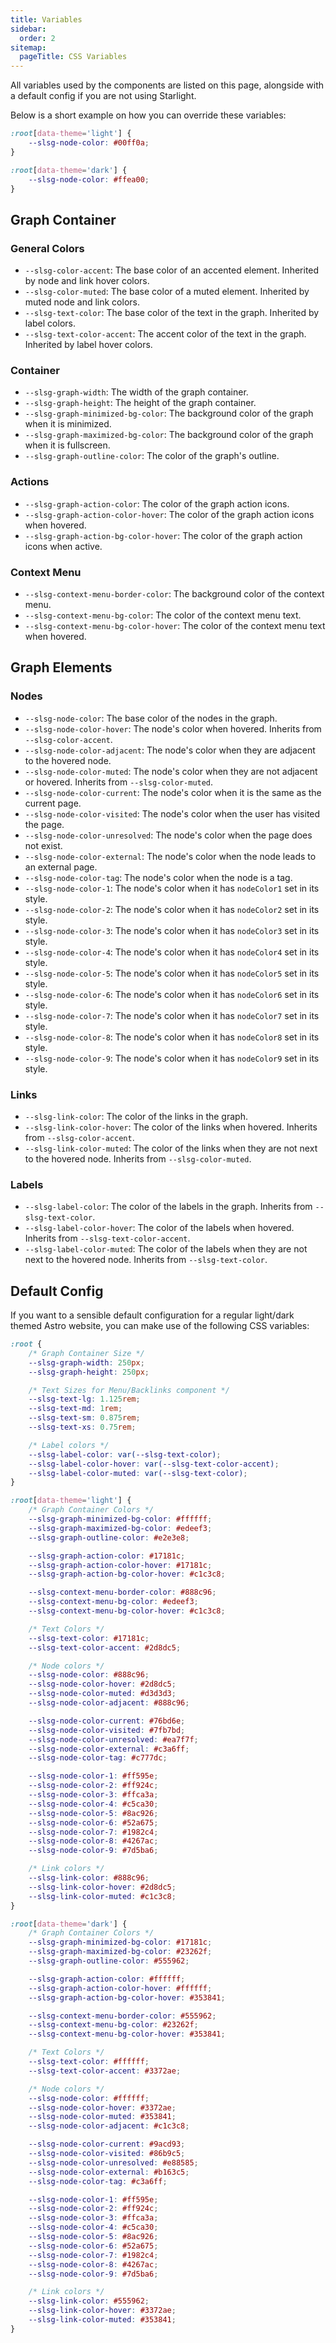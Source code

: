 ```yaml
---
title: Variables
sidebar:
  order: 2
sitemap:
  pageTitle: CSS Variables
---
```


All variables used by the components are listed on this page, alongside with a default
config if you are not using Starlight.

Below is a short example on how you can override these variables:

```css
:root[data-theme='light'] {
	--slsg-node-color: #00ff0a;
}

:root[data-theme='dark'] {
	--slsg-node-color: #ffea00;
}
```

## Graph Container
### General Colors
- `--slsg-color-accent`: The base color of an accented element. Inherited by node and link hover colors.
- `--slsg-color-muted`: The base color of a muted element. Inherited by muted node and link colors.
- `--slsg-text-color`: The base color of the text in the graph. Inherited by label colors.
- `--slsg-text-color-accent`: The accent color of the text in the graph. Inherited by label hover colors.

### Container
- `--slsg-graph-width`: The width of the graph container.
- `--slsg-graph-height`: The height of the graph container.
- `--slsg-graph-minimized-bg-color`: The background color of the graph when it is minimized.
- `--slsg-graph-maximized-bg-color`: The background color of the graph when it is fullscreen.
- `--slsg-graph-outline-color`: The color of the graph's outline.

### Actions
- `--slsg-graph-action-color`: The color of the graph action icons.
- `--slsg-graph-action-color-hover`: The color of the graph action icons when hovered.
- `--slsg-graph-action-bg-color-hover`: The color of the graph action icons when active.

### Context Menu
- `--slsg-context-menu-border-color`: The background color of the context menu.
- `--slsg-context-menu-bg-color`: The color of the context menu text.
- `--slsg-context-menu-bg-color-hover`: The color of the context menu text when hovered.


## Graph Elements
### Nodes
- `--slsg-node-color`: The base color of the nodes in the graph.
	<br/>
- `--slsg-node-color-hover`: The node's color when hovered. Inherits from `--slsg-color-accent`.
- `--slsg-node-color-adjacent`: The node's color when they are adjacent to the hovered node.
- `--slsg-node-color-muted`: The node's color when they are not adjacent or hovered. Inherits from `--slsg-color-muted`.
	<br/>
- `--slsg-node-color-current`: The node's color when it is the same as the current page.
- `--slsg-node-color-visited`: The node's color when the user has visited the page.
- `--slsg-node-color-unresolved`: The node's color when the page does not exist.
- `--slsg-node-color-external`: The node's color when the node leads to an external page.
- `--slsg-node-color-tag`: The node's color when the node is a tag.
	<br/>
- `--slsg-node-color-1`: The node's color when it has `nodeColor1` set in its style.
- `--slsg-node-color-2`: The node's color when it has `nodeColor2` set in its style.
- `--slsg-node-color-3`: The node's color when it has `nodeColor3` set in its style.
- `--slsg-node-color-4`: The node's color when it has `nodeColor4` set in its style.
- `--slsg-node-color-5`: The node's color when it has `nodeColor5` set in its style.
- `--slsg-node-color-6`: The node's color when it has `nodeColor6` set in its style.
- `--slsg-node-color-7`: The node's color when it has `nodeColor7` set in its style.
- `--slsg-node-color-8`: The node's color when it has `nodeColor8` set in its style.
- `--slsg-node-color-9`: The node's color when it has `nodeColor9` set in its style.

### Links
- `--slsg-link-color`: The color of the links in the graph.
- `--slsg-link-color-hover`: The color of the links when hovered. Inherits from `--slsg-color-accent`.
- `--slsg-link-color-muted`: The color of the links when they are not next to the hovered node. Inherits from `--slsg-color-muted`.

### Labels
- `--slsg-label-color`: The color of the labels in the graph. Inherits from `--slsg-text-color`.
- `--slsg-label-color-hover`: The color of the labels when hovered. Inherits from `--slsg-text-color-accent`.
- `--slsg-label-color-muted`: The color of the labels when they are not next to the hovered node. Inherits from `--slsg-text-color`.


## Default Config
If you want to a sensible default configuration for a regular light/dark themed Astro website,
you can make use of the following CSS variables:

```css
:root {
    /* Graph Container Size */
    --slsg-graph-width: 250px;
    --slsg-graph-height: 250px;

    /* Text Sizes for Menu/Backlinks component */
    --slsg-text-lg: 1.125rem;
    --slsg-text-md: 1rem;
    --slsg-text-sm: 0.875rem;
    --slsg-text-xs: 0.75rem;

    /* Label colors */
    --slsg-label-color: var(--slsg-text-color);
    --slsg-label-color-hover: var(--slsg-text-color-accent);
    --slsg-label-color-muted: var(--slsg-text-color);
}

:root[data-theme='light'] {
    /* Graph Container Colors */
    --slsg-graph-minimized-bg-color: #ffffff;
    --slsg-graph-maximized-bg-color: #edeef3;
    --slsg-graph-outline-color: #e2e3e8;

    --slsg-graph-action-color: #17181c;
    --slsg-graph-action-color-hover: #17181c;
    --slsg-graph-action-bg-color-hover: #c1c3c8;

    --slsg-context-menu-border-color: #888c96;
    --slsg-context-menu-bg-color: #edeef3;
    --slsg-context-menu-bg-color-hover: #c1c3c8;

    /* Text Colors */
    --slsg-text-color: #17181c;
    --slsg-text-color-accent: #2d8dc5;

    /* Node colors */
    --slsg-node-color: #888c96;
    --slsg-node-color-hover: #2d8dc5;
    --slsg-node-color-muted: #d3d3d3;
    --slsg-node-color-adjacent: #888c96;

    --slsg-node-color-current: #76bd6e;
    --slsg-node-color-visited: #7fb7bd;
    --slsg-node-color-unresolved: #ea7f7f;
    --slsg-node-color-external: #c3a6ff;
    --slsg-node-color-tag: #c777dc;

    --slsg-node-color-1: #ff595e;
    --slsg-node-color-2: #ff924c;
    --slsg-node-color-3: #ffca3a;
    --slsg-node-color-4: #c5ca30;
    --slsg-node-color-5: #8ac926;
    --slsg-node-color-6: #52a675;
    --slsg-node-color-7: #1982c4;
    --slsg-node-color-8: #4267ac;
    --slsg-node-color-9: #7d5ba6;

    /* Link colors */
    --slsg-link-color: #888c96;
    --slsg-link-color-hover: #2d8dc5;
    --slsg-link-color-muted: #c1c3c8;
}

:root[data-theme='dark'] {
    /* Graph Container Colors */
    --slsg-graph-minimized-bg-color: #17181c;
    --slsg-graph-maximized-bg-color: #23262f;
    --slsg-graph-outline-color: #555962;

    --slsg-graph-action-color: #ffffff;
    --slsg-graph-action-color-hover: #ffffff;
    --slsg-graph-action-bg-color-hover: #353841;

    --slsg-context-menu-border-color: #555962;
    --slsg-context-menu-bg-color: #23262f;
    --slsg-context-menu-bg-color-hover: #353841;

    /* Text Colors */
    --slsg-text-color: #ffffff;
    --slsg-text-color-accent: #3372ae;

    /* Node colors */
    --slsg-node-color: #ffffff;
    --slsg-node-color-hover: #3372ae;
    --slsg-node-color-muted: #353841;
    --slsg-node-color-adjacent: #c1c3c8;

    --slsg-node-color-current: #9acd93;
    --slsg-node-color-visited: #86b9c5;
    --slsg-node-color-unresolved: #e88585;
    --slsg-node-color-external: #b163c5;
    --slsg-node-color-tag: #c3a6ff;

    --slsg-node-color-1: #ff595e;
    --slsg-node-color-2: #ff924c;
    --slsg-node-color-3: #ffca3a;
    --slsg-node-color-4: #c5ca30;
    --slsg-node-color-5: #8ac926;
    --slsg-node-color-6: #52a675;
    --slsg-node-color-7: #1982c4;
    --slsg-node-color-8: #4267ac;
    --slsg-node-color-9: #7d5ba6;

    /* Link colors */
    --slsg-link-color: #555962;
    --slsg-link-color-hover: #3372ae;
    --slsg-link-color-muted: #353841;
}
```
